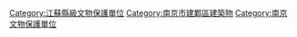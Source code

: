 [[Category:江蘇縣級文物保護單位|Category:江蘇縣級文物保護單位]]
[[Category:南京市建鄴區建築物|Category:南京市建鄴區建築物]]
[[Category:南京文物保護單位|Category:南京文物保護單位]]